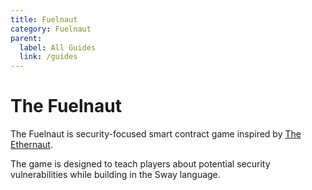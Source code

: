 ```yaml
---
title: Fuelnaut
category: Fuelnaut
parent:
  label: All Guides
  link: /guides
---
```


# The Fuelnaut

The Fuelnaut is security-focused smart contract game inspired by [The Ethernaut](https://ethernaut.openzeppelin.com/).

The game is designed to teach players about potential security vulnerabilities while building in the Sway language.

<FuelnautCards />
